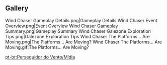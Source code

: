 {{EventTabs}}
==Gallery==
<gallery hideaddbutton="true" captionalign="center">
Wind Chaser Gameplay Details.png|Gameplay Details
Wind Chaser Event Overview.png|Event Overview
Wind Chaser Gameplay Summary.png|Gameplay Summary
Wind Chaser Galezone Exploration Tips.png|Galezone Exploration Tips
Wind Chaser The Platforms... Are Moving.png|The Platforms... Are Moving?
Wind Chaser The Platforms... Are Moving.gif|The Platforms... Are Moving?
</gallery>

[[pt-br:Perseguidor do Vento/Mídia]]